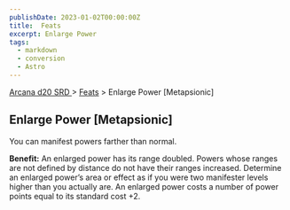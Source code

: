 ```yaml
---
publishDate: 2023-01-02T00:00:00Z
title:  Feats
excerpt: Enlarge Power
tags:
  - markdown
  - conversion
  - Astro
---
```


[ Arcana d20 SRD ](/#arcanaD20) > [ Feats](arcana-d20-srd-feats-index) > Enlarge Power [Metapsionic]

##  Enlarge Power [Metapsionic]

You can manifest powers farther than normal.

**Benefit:** An enlarged power has its range doubled. Powers whose ranges are
not defined by distance do not have their ranges increased. Determine an
enlarged power’s area or effect as if you were two manifester levels higher
than you actually are. An enlarged power costs a number of power points equal
to its standard cost +2.

